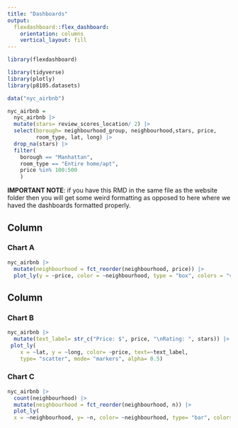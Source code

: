 ```yaml
---
title: "Dashboards"
output: 
  flexdashboard::flex_dashboard:
    orientation: columns
    vertical_layout: fill
---
```


```r
library(flexdashboard)

library(tidyverse)
library(plotly)
library(p8105.datasets)

data("nyc_airbnb")

nyc_airbnb =
  nyc_airbnb |> 
  mutate(stars= review_scores_location/ 2) |> 
  select(borough= neighbourhood_group, neighbourhood,stars, price,
         room_type, lat, long) |> 
  drop_na(stars) |> 
  filter(
    borough == "Manhattan",
    room_type == "Entire home/apt",
    price %in% 100:500
    )
```

**IMPORTANT NOTE**: if you have this RMD in the same file as the website folder then you will get some weird formatting as opposed to here where we haved the dashboards formatted properly. 


Column {data-width=650}
-----------------------------------------------------------------------

### Chart A

```r
nyc_airbnb |> 
  mutate(neighbourhood = fct_reorder(neighbourhood, price)) |> 
  plot_ly(y = ~price, color = ~neighbourhood, type = "box", colors = "viridis")
```

Column {data-width=350}
-----------------------------------------------------------------------

### Chart B

```r
nyc_airbnb |> 
  mutate(text_label= str_c("Price: $", price, "\nRating: ", stars)) |>
 plot_ly(
    x = ~lat, y = ~long, color= ~price, text=~text_label,
    type= "scatter", mode= "markers", alpha= 0.5)
```

### Chart C

```r
nyc_airbnb |> 
  count(neighbourhood) |> 
  mutate(neighbourhood = fct_reorder(neighbourhood, n)) |>
  plot_ly(
  x = ~neighbourhood, y= ~n, color= ~neighbourhood, type= "bar", colors= "viridis")
```

